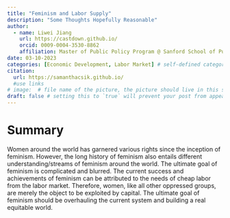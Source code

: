 ```yaml
---
title: "Feminism and Labor Supply"
description: "Some Thoughts Hopefully Reasonable"
author:
  - name: Liwei Jiang
    url: https://castdown.github.io/
    orcid: 0009-0004-3530-8862
    affiliation: Master of Public Policy Program @ Sanford School of Public Policy, Duke University
date: 03-10-2023
categories: [Economic Development, Labor Market] # self-defined categories
citation: 
  url: https://samanthacsik.github.io/
  #use links
# image:  # file name of the picture, the picture should live in this subdirectory
draft: false # setting this to `true` will prevent your post from appearing
---
```


# Summary

Women around the world has garnered various rights since the inception of feminism. However, the long history of feminism also entails different understanding/streams of feminism around the world. The ultimate goal of feminism is complicated and blurred. The current success and achievements of feminism can be attributed to the needs of cheap labor from the labor market. Therefore, women, like all other oppressed groups, are merely the object to be exploited by capital. The ultimate goal of feminism should be overhauling the current system and building a real equitable world.

